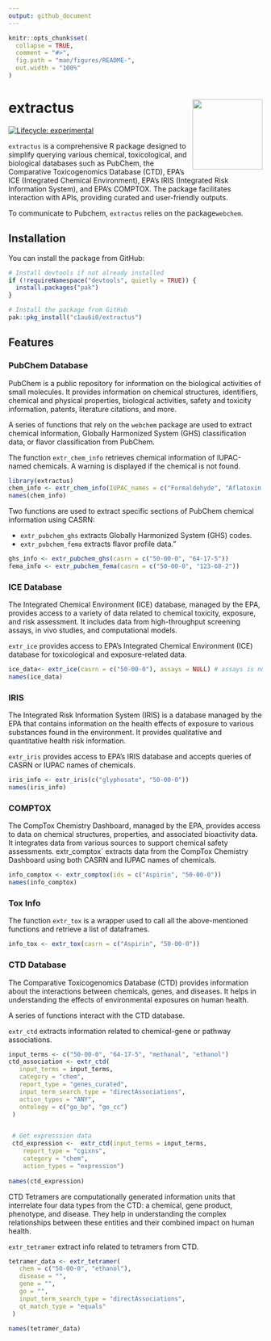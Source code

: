 ```yaml
---
output: github_document
---
```


<!-- README.md is generated from README.Rmd. Please edit that file -->

```r
knitr::opts_chunk$set(
  collapse = TRUE,
  comment = "#>",
  fig.path = "man/figures/README-",
  out.width = "100%"
)
```

# extractus <img src='inst/img/extractus.png' align="right" height="139">

<!-- badges: start -->
[![Lifecycle: experimental](https://img.shields.io/badge/lifecycle-experimental-orange.svg)](https://lifecycle.r-lib.org/articles/stages.html#experimental)
<!-- badges: end -->

`extractus` is a comprehensive R package designed to simplify querying various chemical, toxicological, and biological databases such as PubChem, the Comparative Toxicogenomics Database (CTD), EPA’s ICE (Integrated Chemical Environment), EPA’s IRIS (Integrated Risk Information System), and EPA’s COMPTOX. The package facilitates interaction with APIs, providing curated and user-friendly outputs.

To communicate to Pubchem, `extractus` relies on the package`webchem`.

## Installation

You can install the package from GitHub:

```r
# Install devtools if not already installed
if (!requireNamespace("devtools", quietly = TRUE)) {
  install.packages("pak")
}

# Install the package from GitHub
pak::pkg_install("c1au6i0/extractus")
```

## Features

###  PubChem Database

PubChem is a public repository for information on the biological activities of small molecules. It provides information on chemical structures, identifiers, chemical and physical properties, biological activities, safety and toxicity information, patents, literature citations, and more.

A series of functions that rely on the `webchem` package are used to extract chemical information, Globally Harmonized System (GHS) classification data, or flavor classification from PubChem.

The function `extr_chem_info` retrieves chemical information of IUPAC-named chemicals. A warning is displayed if the chemical is not found.

```r
library(extractus)
chem_info <- extr_chem_info(IUPAC_names = c("Formaldehyde", "Aflatoxin B1"))
names(chem_info)

```


Two functions are used to extract specific sections of PubChem chemical information using CASRN:

- `extr_pubchem_ghs` extracts Globally Harmonized System (GHS) codes.
- `extr_pubchem_fema` extracts flavor profile data."


```r
ghs_info <- extr_pubchem_ghs(casrn = c("50-00-0", "64-17-5"))
fema_info <- extr_pubchem_fema(casrn = c("50-00-0", "123-68-2"))
```





###  ICE Database

The Integrated Chemical Environment (ICE) database, managed by the EPA, provides access to a variety of data related to chemical toxicity, exposure, and risk assessment. It includes data from high-throughput screening assays, in vivo studies, and computational models.

`extr_ice` provides access to EPA’s Integrated Chemical Environment (ICE) database for toxicological and exposure-related data.


```r
ice_data<- extr_ice(casrn = c("50-00-0"), assays = NULL) # assays is null so all assays are retrieved
names(ice_data)
```

### IRIS

The Integrated Risk Information System (IRIS) is a database managed by the EPA that contains information on the health effects of exposure to various substances found in the environment. It provides qualitative and quantitative health risk information.

`extr_iris` provides access to EPA’s IRIS database and accepts queries of CASRN or IUPAC names of chemicals.

```r
iris_info <- extr_iris(c("glyphosate", "50-00-0"))
names(iris_info)
```

### COMPTOX

The CompTox Chemistry Dashboard, managed by the EPA, provides access to data on chemical structures, properties, and associated bioactivity data. It integrates data from various sources to support chemical safety assessments.
`
`extr_comptox` extracts data from the CompTox Chemistry Dashboard using both CASRN and IUPAC names of chemicals.

```r
info_comptox <- extr_comptox(ids = c("Aspirin", "50-00-0"))
names(info_comptox)
```


### Tox Info

The function `extr_tox` is a wrapper used to call all the above-mentioned functions and retrieve a list of dataframes.

```r
info_tox <- extr_tox(casrn = c("Aspirin", "50-00-0"))
```

### CTD Database

The Comparative Toxicogenomics Database (CTD) provides information about the interactions between chemicals, genes, and diseases. It helps in understanding the effects of environmental exposures on human health.

A series of functions interact with the CTD database.

`extr_ctd` extracts information related to chemical-gene or pathway associations.

```r
input_terms <- c("50-00-0", "64-17-5", "methanal", "ethanol")
ctd_association <- extr_ctd(
   input_terms = input_terms,
   category = "chem",
   report_type = "genes_curated",
   input_term_search_type = "directAssociations",
   action_types = "ANY",
   ontology = c("go_bp", "go_cc")
 )


 # Get expresssion data
 ctd_expression <-  extr_ctd(input_terms = input_terms,
    report_type = "cgixns",
    category = "chem",
    action_types = "expression")
 
names(ctd_expression)
```


CTD Tetramers are computationally generated information units that interrelate four data types from the CTD: a chemical, gene product, phenotype, and disease. They help in understanding the complex relationships between these entities and their combined impact on human health.

`extr_tetramer` extract info related to tetramers from CTD.

```r
tetramer_data <- extr_tetramer(
   chem = c("50-00-0", "ethanol"),
   disease = "",
   gene = "",
   go = "",
   input_term_search_type = "directAssociations",
   qt_match_type = "equals"
 )

names(tetramer_data)
```





